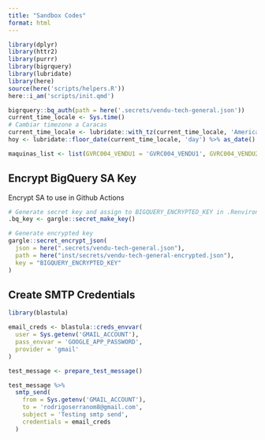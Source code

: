```yaml
---
title: "Sandbox Codes"
format: html
---
```


```r
library(dplyr)
library(httr2)
library(purrr)
library(bigrquery)
library(lubridate)
library(here)
source(here('scripts/helpers.R'))
here::i_am('scripts/init.qmd')
```

```r
bigrquery::bq_auth(path = here('.secrets/vendu-tech-general.json'))
current_time_locale <- Sys.time()
# Cambiar timezone a Caracas
current_time_locale <- lubridate::with_tz(current_time_locale, 'America/Caracas')
hoy <- lubridate::floor_date(current_time_locale, 'day') %>% as_date()

maquinas_list <- list(GVRC004_VENDU1 = 'GVRC004_VENDU1', GVRC004_VENDU2 = 'GVRC004_VENDU2')
```

## Encrypt BigQuery SA Key

Encrypt SA to use in Github Actions
```r
# Generate secret key and assign to BIGQUERY_ENCRYPTED_KEY in .Renviron
.bq_key <- gargle::secret_make_key()

# Generate encrypted key
gargle::secret_encrypt_json(
  json = here(".secrets/vendu-tech-general.json"),
  path = here("inst/secrets/vendu-tech-general-encrypted.json"),
  key = "BIGQUERY_ENCRYPTED_KEY"
)
```

## Create SMTP Credentials

```r
library(blastula)

email_creds <- blastula::creds_envvar(
  user = Sys.getenv('GMAIL_ACCOUNT'),
  pass_envvar = 'GOOGLE_APP_PASSWORD',
  provider = 'gmail'
)

test_message <- prepare_test_message()

test_message %>% 
  smtp_send(
    from = Sys.getenv('GMAIL_ACCOUNT'),
    to = 'rodrigoserranom8@gmail.com',
    subject = 'Testing smtp send',
    credentials = email_creds
  )


```


